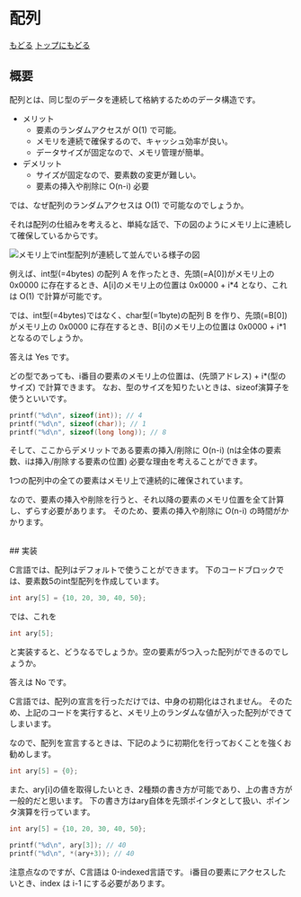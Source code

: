
<Layout>

# 配列

[もどる](/structures)
[トップにもどる](/)

## 概要

配列とは、同じ型のデータを連続して格納するためのデータ構造です。

- メリット
    - 要素のランダムアクセスが O(1) で可能。
    - メモリを連続で確保するので、キャッシュ効率が良い。
    - データサイズが固定なので、メモリ管理が簡単。
- デメリット
    - サイズが固定なので、要素数の変更が難しい。
    - 要素の挿入や削除に O(n-i) 必要

では、なぜ配列のランダムアクセスは O(1) で可能なのでしょうか。

それは配列の仕組みを考えると、単純な話で、下の図のようにメモリ上に連続して確保しているからです。

![メモリ上でint型配列が連続して並んでいる様子の図](/images/structures/array_image1.png)

例えば、int型(=4bytes) の配列 A を作ったとき、先頭(=A[0])がメモリ上の 0x0000 に存在するとき、A[i]のメモリ上の位置は 0x0000 + i*4 となり、これは O(1) で計算が可能です。

では、int型(=4bytes)ではなく、char型(=1byte)の配列 B を作り、先頭(=B[0])がメモリ上の 0x0000 に存在するとき、B[i]のメモリ上の位置は 0x0000 + i*1 となるのでしょうか。

答えは <TextDecoration note>Yes</TextDecoration> です。

どの型であっても、i番目の要素のメモリ上の位置は、(先頭アドレス) + i*(型のサイズ) で計算できます。
なお、型のサイズを知りたいときは、sizeof演算子を使うといいです。

```c
printf("%d\n", sizeof(int)); // 4
printf("%d\n", sizeof(char)); // 1
printf("%d\n", sizeof(long long)); // 8
```

そして、ここからデメリットである要素の挿入/削除に O(n-i) (nは全体の要素数、iは挿入/削除する要素の位置) 必要な理由を考えることができます。

1つの配列中の全ての要素はメモリ上で連続的に確保されています。

なので、要素の挿入や削除を行うと、それ以降の要素のメモリ位置を全て計算し、ずらす必要があります。
そのため、要素の挿入や削除に O(n-i) の時間がかかります。

<br />
## 実装

C言語では、配列はデフォルトで使うことができます。
下のコードブロックでは、要素数5のint型配列を作成しています。

```c
int ary[5] = {10, 20, 30, 40, 50};
```

では、これを
```c
int ary[5];
```
と実装すると、どうなるでしょうか。空の要素が5つ入った配列ができるのでしょうか。

答えは <TextDecoration error>No</TextDecoration> です。

C言語では、配列の宣言を行っただけでは、中身の初期化はされません。
そのため、上記のコードを実行すると、メモリ上のランダムな値が入った配列ができてしまいます。

なので、配列を宣言するときは、下記のように初期化を行っておくことを強くお勧めします。
```c
int ary[5] = {0};
```

また、ary[i]の値を取得したいとき、2種類の書き方が可能であり、上の書き方が一般的だと思います。
下の書き方はary自体を先頭ポインタとして扱い、ポインタ演算を行っています。

```c
int ary[5] = {10, 20, 30, 40, 50};

printf("%d\n", ary[3]); // 40
printf("%d\n", *(ary+3)); // 40
```

<Notion error>

注意点なのですが、C言語は 0-indexed言語です。
i番目の要素にアクセスしたいとき、index は i-1 にする必要があります。

</Notion>

</Layout>
